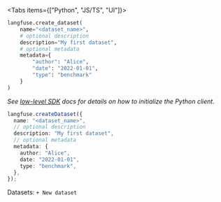 <Tabs items={["Python", "JS/TS", "UI"]}>
<Tab>

```python
langfuse.create_dataset(
    name="<dataset_name>",
    # optional description
    description="My first dataset",
    # optional metadata
    metadata={
        "author": "Alice",
        "date": "2022-01-01",
        "type": "benchmark"
    }
)
```

_See [low-level SDK](/docs/sdk/python/low-level-sdk) docs for details on how to initialize the Python client._

</Tab>
<Tab>

```ts
langfuse.createDataset({
  name: "<dataset_name>",
  // optional description
  description: "My first dataset",
  // optional metadata
  metadata: {
    author: "Alice",
    date: "2022-01-01",
    type: "benchmark",
  },
});
```

</Tab>
<Tab>

Datasets: `+ New dataset`

</Tab>
</Tabs>
